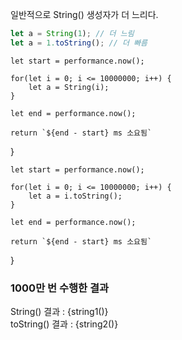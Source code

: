 일반적으로 String() 생성자가 더 느리다.

```typescript
let a = String(1); // 더 느림
let a = 1.toString(); // 더 빠름
```


    let start = performance.now();

    for(let i = 0; i <= 10000000; i++) {
        let a = String(i);
    }

    let end = performance.now();

    return `${end - start} ms 소요됨`
}


    let start = performance.now();

    for(let i = 0; i <= 10000000; i++) {
        let a = i.toString();
    }

    let end = performance.now();

    return `${end - start} ms 소요됨`
}

### 1000만 번 수행한 결과

String() 결과 : {string1()} <br/>
toString() 결과 : {string2()}